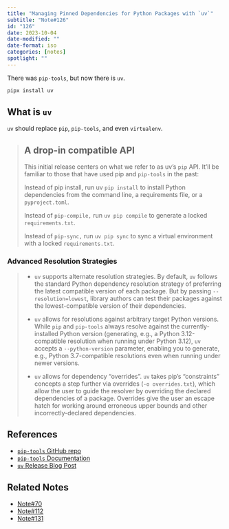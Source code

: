 ```yaml
---
title: "Managing Pinned Dependencies for Python Packages with `uv`"
subtitle: "Note#126"
id: "126"
date: 2023-10-04
date-modified: ""
date-format: iso
categories: [notes]
spotlight: ""
---
```

There was `pip-tools`, but now there is `uv`.

```bash
pipx install uv
```

## What is `uv`

`uv` should replace `pip`, `pip-tools`, and even `virtualenv`.

> ## A drop-in compatible API
>
> This initial release centers on what we refer to as uv's `pip` API. It'll be familiar to those that have used pip and `pip-tools` in the past:
>
> Instead of pip install, run uv `pip install` to install Python dependencies from the command line, a requirements file, or a `pyproject.toml`.
>
> Instead of `pip-compile,` run `uv pip compile` to generate a locked `requirements.txt`.
>
> Instead of `pip-sync,` run `uv pip sync` to sync a virtual environment with a locked `requirements.txt`.

### Advanced Resolution Strategies

> * `uv` supports alternate resolution strategies. By default, `uv` follows the standard Python dependency resolution strategy of preferring the latest compatible version of each package. But by passing `--resolution=lowest`, library authors can test their packages against the lowest-compatible version of their dependencies.
>
> * `uv` allows for resolutions against arbitrary target Python versions. While `pip` and `pip-tools` always resolve against the currently-installed Python version (generating, e.g., a Python 3.12-compatible resolution when running under Python 3.12), `uv` accepts a `--python-version` parameter, enabling you to generate, e.g., Python 3.7-compatible resolutions even when running under newer versions.
>
> * `uv` allows for dependency “overrides”. `uv` takes pip's “constraints” concepts a step further via overrides (`-o overrides.txt`), which allow the user to guide the resolver by overriding the declared dependencies of a package. Overrides give the user an escape hatch for working around erroneous upper bounds and other incorrectly-declared dependencies.

## References

* [`pip-tools` GitHub repo](https://github.com/jazzband/pip-tools)
* [`pip-tools` Documentation](https://pip-tools.readthedocs.io/en/latest/)
* [`uv` Release Blog Post](https://astral.sh/blog/uv)

## Related Notes

* [Note#70](/notes/70/)
* [Note#112](/notes/112/)
* [Note#131](/notes/131/)
